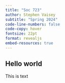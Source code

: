 ```yaml
---
title: "Soc 723"
author: Stephen Vaisey
subtitle: "Spring 2024"
code-line-numbers: false
code-copy: hover
fontsize: 22pt
format: revealjs
embed-resources: true
---
```


## Hello world

This is text


